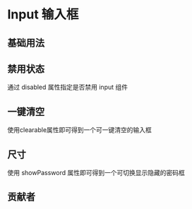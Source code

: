 # Input 输入框


## 基础用法

<CodeBlock name="InputBasic">
  <InputBasic />
</CodeBlock>

## 禁用状态

通过 disabled 属性指定是否禁用 input 组件

<CodeBlock name="InputDisabled">
  <InputDisabled />
</CodeBlock>

## 一键清空

使用clearable属性即可得到一个可一键清空的输入框

<CodeBlock name="InputClearable">
  <InputClearable />
</CodeBlock>

## 尺寸

使用 showPassword 属性即可得到一个可切换显示隐藏的密码框

<CodeBlock name="InputSize">
  <InputSize />
</CodeBlock>

## 贡献者

<Contributor path="packages/Input/index.zh-CN.mdx" />